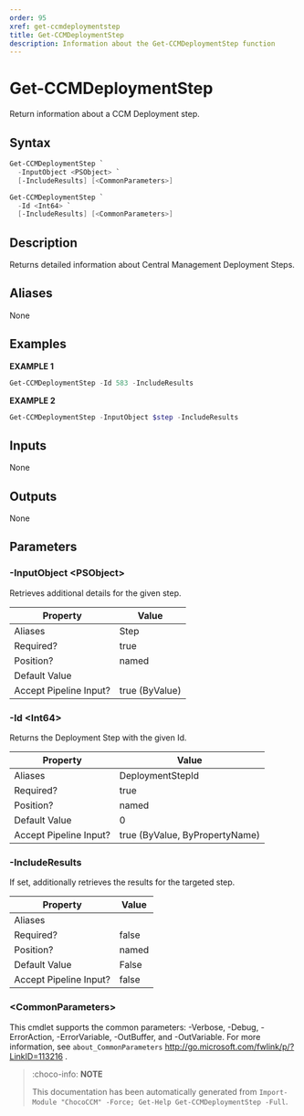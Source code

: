 ```yaml
---
order: 95
xref: get-ccmdeploymentstep
title: Get-CCMDeploymentStep
description: Information about the Get-CCMDeploymentStep function
---
```


# Get-CCMDeploymentStep

<!-- This documentation is automatically generated from /Get-CCMDeploymentStep.ps1 using GenerateDocs.ps1. Contributions are welcome at the original location(s). -->

Return information about a CCM Deployment step.

## Syntax

~~~powershell
Get-CCMDeploymentStep `
  -InputObject <PSObject> `
  [-IncludeResults] [<CommonParameters>]
~~~

~~~powershell
Get-CCMDeploymentStep `
  -Id <Int64> `
  [-IncludeResults] [<CommonParameters>]
~~~

## Description

Returns detailed information about Central Management Deployment Steps.

## Aliases

None

## Examples

 **EXAMPLE 1**

~~~powershell
Get-CCMDeploymentStep -Id 583 -IncludeResults

~~~

**EXAMPLE 2**

~~~powershell
Get-CCMDeploymentStep -InputObject $step -IncludeResults

~~~

## Inputs

None

## Outputs

None

## Parameters

### -InputObject &lt;PSObject&gt;

Retrieves additional details for the given step.

Property               | Value
---------------------- | --------------
Aliases                | Step
Required?              | true
Position?              | named
Default Value          |
Accept Pipeline Input? | true (ByValue)

### -Id &lt;Int64&gt;

Returns the Deployment Step with the given Id.

Property               | Value
---------------------- | ------------------------------
Aliases                | DeploymentStepId
Required?              | true
Position?              | named
Default Value          | 0
Accept Pipeline Input? | true (ByValue, ByPropertyName)

### -IncludeResults

If set, additionally retrieves the results for the targeted step.

Property               | Value
---------------------- | -----
Aliases                |
Required?              | false
Position?              | named
Default Value          | False
Accept Pipeline Input? | false

### &lt;CommonParameters&gt;

This cmdlet supports the common parameters: -Verbose, -Debug, -ErrorAction, -ErrorVariable, -OutBuffer, and -OutVariable. For more information, see `about_CommonParameters` http://go.microsoft.com/fwlink/p/?LinkID=113216 .



<Xref title="Function Reference" value="chococcm-functions" />

> :choco-info: **NOTE**
>
> This documentation has been automatically generated from `Import-Module "ChocoCCM" -Force; Get-Help Get-CCMDeploymentStep -Full`.